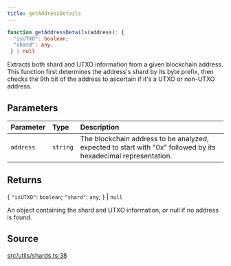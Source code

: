 ```yaml
---
title: getAddressDetails
---
```


```ts
function getAddressDetails(address): {
  "isUTXO": boolean;
  "shard": any;
 } | null
```

Extracts both shard and UTXO information from a given blockchain address. This function first determines the
address's shard by its byte prefix, then checks the 9th bit of the address to ascertain if it's a UTXO or non-UTXO
address.

## Parameters

| Parameter | Type | Description |
| :------ | :------ | :------ |
| `address` | `string` | The blockchain address to be analyzed, expected to start with "0x" followed by its<br />  hexadecimal representation. |

## Returns

\{
  `"isUTXO"`: `boolean`;
  `"shard"`: `any`;
 \} \| `null`

An object containing the shard and UTXO information, or null if no address is found.

## Source

[src/utils/shards.ts:38](https://github.com/dominant-strategies/quais-6.js/blob/95934f9b18ff90a0666dd9772179b612f2ad5510/src/utils/shards.ts#L38)
